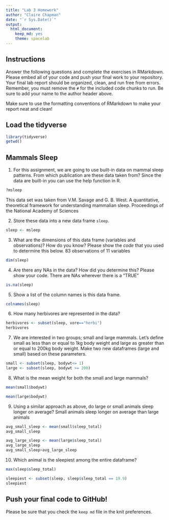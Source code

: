 ```yaml
---
title: "Lab 3 Homework"
author: "Claire Chapman"
date: "`r Sys.Date()`"
output:
  html_document:
    keep_md: yes
    theme: spacelab
---
```


## Instructions
Answer the following questions and complete the exercises in RMarkdown. Please embed all of your code and push your final work to your repository. Your final lab report should be organized, clean, and run free from errors. Remember, you must remove the `#` for the included code chunks to run. Be sure to add your name to the author header above.  

Make sure to use the formatting conventions of RMarkdown to make your report neat and clean!  

## Load the tidyverse
```r
library(tidyverse)
getwd()
```

## Mammals Sleep
1. For this assignment, we are going to use built-in data on mammal sleep patterns. From which publication are these data taken from? Since the data are built-in you can use the help function in R.
```r
?msleep
```
This data set was taken from V.M. Savage and G. B. West. A quantitative, theoretical framework for understanding mammalian sleep. Proceedings of the National Academy of Sciences

2. Store these data into a new data frame `sleep`.
```r
sleep <- msleep
```

3. What are the dimensions of this data frame (variables and observations)? How do you know? Please show the *code* that you used to determine this below.  83 observations of 11 variables
```r
dim(sleep)
```

4. Are there any NAs in the data? How did you determine this? Please show your code. 
There are NAs wherever there is a "TRUE"
```r
is.na(sleep)
```

5. Show a list of the column names is this data frame.
```r
colnames(sleep)
```

6. How many herbivores are represented in the data?  
```r
herbivores <- subset(sleep, vore=="herbi")
herbivores
```

7. We are interested in two groups; small and large mammals. Let's define small as less than or equal to 1kg body weight and large as greater than or equal to 200kg body weight. Make two new dataframes (large and small) based on these parameters.
```r
small <- subset(sleep, bodywt<= 1)
large <- subset(sleep, bodywt >= 200)
```

8. What is the mean weight for both the small and large mammals?
```r
mean(small$bodywt)
```

```r
mean(large$bodywt)
```

9. Using a similar approach as above, do large or small animals sleep longer on average?
Small animals sleep longer on average than large animals
```r
avg_small_sleep <- mean(small$sleep_total)
avg_small_sleep
```

```r
avg_large_sleep <- mean(large$sleep_total)
avg_large_sleep
avg_small_sleep>avg_large_sleep
```

10. Which animal is the sleepiest among the entire dataframe?
```r
max(sleep$sleep_total)
```

```r
sleepiest <- subset(sleep, sleep$sleep_total == 19.9)
sleepiest
```

## Push your final code to GitHub!
Please be sure that you check the `keep md` file in the knit preferences.   